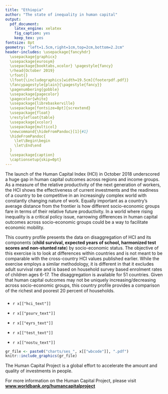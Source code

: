---
title: "Ethiopia"
author: "The state of inequality in human capital"
output: 
  pdf_document:
    latex_engine: xelatex
    fig_caption: yes
    keep_tex: yes
fontsize: 8pt
geometry: "left=1.5cm,right=1cm,top=2cm,bottom=2.2cm"
header-includes: \usepackage{fancyhdr} 
  \usepackage{graphicx} 
  \usepackage{eurosym} 
  \usepackage{booktabs,xcolor} \pagestyle{fancy}
  \rhead{October 2019}
  \rfoot{}  
  \lfoot{\includegraphics[width=19.5cm]{footerpdf.pdf}} 
  \fancypagestyle{plain}{\pagestyle{fancy}} 
  \pagenumbering{gobble}
  \usepackage{pagecolor}
  \pagecolor{white}
  \usepackage{librebaskerville}
  \usepackage[fontsize=8pt]{scrextend}
  \usepackage{float}
  \restylefloat{table}
  \usepackage{xcolor}
  \usepackage{multicol}
  \newcommand{\hideFromPandoc}[1]{#1}
  \hideFromPandoc{
    \let\Begin\begin
    \let\End\end
  }
  \usepackage{caption}
  \captionsetup{skip=0pt}    
---


\definecolor{bondiblue}{rgb}{0.0, 0.58, 0.71}
\newcommand\boldblue[1]{\textcolor{bondiblue}{\textbf{#1}}}

The launch of the Human Capital Index (HCI) in October 2018 underscored a huge gap in human capital outcomes across regions and income groups. As a measure of the relative productivity of the next generation of workers, the HCI shows the effectiveness of current investments and the readiness of a country to be competitive in an increasingly complex world with constantly changing nature of work. Equally important as a country's average distance from the frontier is how different socio-economic groups fare in terms of their relative future productivity. In a world where rising inequality is a critical policy issue, narrowing differences in human capital outcomes across socio-economic groups could be a way to facilitate economic mobility.

This country profile presents the data on disaggregation of HCI and its components (**child survival, expected years of school, harmonized test scores and non-stunted rate**) by socio-economic status. The objective of this exercise is to look at differences within countries and is not meant to be comparable with the cross-country HCI values published earlier. While the exercise employs a similar methodology, it is different in that it excludes adult survival rate and is based on household survey based enrolment rates of children ages 6-17. The disaggregation is available for 51 countries. Given that human capital outcomes may not be uniquely increasing/decreasing across socio-economic groups, this country profile provides a comparison of the richest and poorest 20 percent of households.  

\Begin{multicols}{2}

### \boldblue{H\small{OW DOES THE POOREST 20 PERCENT FARE COMPARED TO THE RICHEST?}}###


* `r x[["hci_text"]]`

* `r x[["psurv_text"]]`

* `r x[["eyrs_text"]]`

* `r x[["test_text"]]`

* `r x[["nostu_text"]]`


```{r out.width = "100%", fig.align = "right", echo=FALSE}
gr_file <- paste0("charts/ses_", x[["wbcode"]], ".pdf")
knitr::include_graphics(gr_file)
```


\noindent\rule{9cm}{0.4pt}
The Human Capital Project is a global effort to accelerate the amount and quality of investments in people. 
&nbsp;


For more information on the Human Capital Project, please visit **[www.worldbank.org/humancapitalproject](https://www.worldbank.org/humancapitalproject)**

\begin{table}[H]
\begin{tabular}{ll}
\includegraphics[width=0.5cm]{static/twitter.png} & \#\textbf{invest}inPeople   \\
\end{tabular}
\end{table}



\End{multicols}
